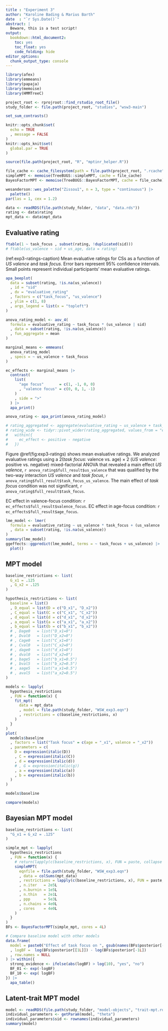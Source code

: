 ```yaml
---
title : "Experiment 3"
author: "Karoline Bading & Marius Barth"
date  : "`r Sys.Date()`"
abstract: |
  Beware, this is a test script!
output:
  bookdown::html_document2:
    toc: yes
    toc_float: yes
    code_folding: hide
editor_options: 
  chunk_output_type: console
---
```




```r
library(afex)
library(emmeans)
library(papaja)
library(memoise)
library(HMMTreeC)

project_root <- rprojroot::find_rstudio_root_file()
study_folder <- file.path(project_root, "studies", "wsw3-main")

set_sum_contrasts()

knitr::opts_chunk$set(
  echo = TRUE
  , message = FALSE
)
knitr::opts_knit$set(
  global.par = TRUE
)

source(file.path(project_root, "R", "mptinr_helper.R"))

file_cache <- cache_filesystem(path = file.path(project_root, ".rcache"), compress = "gzip", algo = "md5")
simpleMPT <- memoise(TreeBUGS::simpleMPT, cache = file_cache)
BayesFactorMPT <- memoise(TreeBUGS::BayesFactorMPT, cache = file_cache)
```

```r
wesanderson::wes_palette("Zissou1", n = 3, type = "continuous") |>
  palette()
par(las = 1, cex = 1.2)
```


```r
data <- readRDS(file.path(study_folder, "data", "data.rds"))
rating <- data$rating
mpt_data <- data$mpt_data
```


## Evaluative rating

```r
ftable(1 ~ task_focus , subset(rating, !duplicated(sid)))
# ftable(us_valence ~ sid + us_age, data = rating)
```


(ref:exp3-ratings-caption) Mean evaluative ratings for CSs as a function of *US valence* and *task focus*. Error bars represent 95% confidence intervals. Small points represent individual participants' mean evaluative ratings.

```r
apa_beeplot(
  data = subset(rating, !is.na(us_valence))
  , id = "sid"
  , dv = "evaluative_rating"
  , factors = c("task_focus", "us_valence")
  , ylim = c(1, 8)
  , args_legend = list(x = "topleft")
)

anova_rating_model <- aov_4(
  formula = evaluative_rating ~ task_focus * (us_valence | sid)
  , data = subset(rating, !is.na(us_valence))
  , fun_aggregate = mean
)

marginal_means <- emmeans(
  anova_rating_model
  , specs = ~ us_valence + task_focus
)

ec_effects <- marginal_means |>
  contrast(
    list(
      "age focus"       = c(1, -1, 0, 0)
      , "valence focus" = c(0, 0, 1, -1)
    )
    , side = ">"
  ) |>
  apa_print()

anova_rating <- apa_print(anova_rating_model)

# rating_aggregated <- aggregate(evaluative_rating ~ us_valence + task_focus + sid, data = rating, FUN = mean)
# rating_wide <- tidyr::pivot_wider(rating_aggregated, values_from = "evaluative_rating", names_from = "us_valence") |>
#   within({
#     ec_effect <- positive - negative
#   })
```

Figure\ \@ref(fig:exp3-ratings) shows mean evaluative ratings.
We analyzed evaluative ratings using
a 2(*task focus*: valence vs. age) $\times$ 2 (*US valence*: positive vs. negative) mixed-factorial ANOVA
that revealed
a main effect *US valence*,
`r anova_rating$full_result$us_valence` that was qualified by
the two-way interaction *US valence* and *task focus*,
`r anova_rating$full_result$task_focus_us_valence`.
The main effect of *task focus* condition was not significant,
`r anova_rating$full_result$task_focus`.

EC effect in valence-focus condition:
`r ec_effects$full_result$valence_focus`.
EC effect in age-focus condition:
`r ec_effects$full_result$age_focus`.

```r
lme_model <- lmer(
  formula = evaluative_rating ~ us_valence * task_focus + (us_valence | sid) + (1 | cs)
  , data = subset(rating, !is.na(us_valence)) 
)
summary(lme_model)
ggeffects::ggpredict(lme_model, terms = ~ task_focus + us_valence) |>
  plot()
```


## MPT model



```r
baseline_restrictions <- list(
  G_x1 = .125
  , G_x2 = .125
)

hypothesis_restrictions <- list(
  baseline = list()
  , D_equal = list(D = c("D_x1", "D_x2"))
  , C_equal = list(C = c("C_x1", "C_x2"))
  , d_equal = list(d = c("d_x1", "d_x2"))
  , a_equal = list(a = c("a_x1", "a_x2"))
  , b_equal = list(b = c("b_x1", "b_x2"))
  # , Dage0   = list("D_x1=0")
  # , Dval0   = list("D_x2=0")
  # , Cage0   = list("C_x1=0")
  # , Cval0   = list("C_x2=0")
  # , dage0   = list("d_x1=0")
  # , dval0   = list("d_x2=0")
  # , bage5   = list("b_x1=0.5")
  # , bval5   = list("b_x2=0.5")
  # , aage5   = list("a_x1=0.5")
  # , aval5   = list("a_x2=0.5")
)

models <- lapply(
  hypothesis_restrictions
  , FUN = function(x) {
    fit_mpt(
      data = mpt_data
      , model = file.path(study_folder, "WSW_exp3.eqn")
      , restrictions = c(baseline_restrictions, x)
    )
  }
)
plot(
  models$baseline
  , factors = list("Task focus" = c(age = "_x1", valence = "_x2"))
  , parameters = c(
    D = expression(italic(D))
    , C = expression(italic(C))
    , d = expression(italic(d))
    # , G = expression(italic(g))
    , a = expression(italic(a))
    , b = expression(italic(b))
  )
)
```

```r
models$baseline
```


```r
compare(models)
```

## Bayesian MPT model

```r
baseline_restrictions <- list(
  "G_x1 = G_x2 = .125"
)

simple_mpt <- lapply(
  hypothesis_restrictions
  , FUN = function(x) {
    # return(lapply(c(baseline_restrictions, x), FUN = paste, collapse = " = "))
    simpleMPT(
      eqnfile = file.path(study_folder, "WSW_exp3.eqn")
      , data = colSums(mpt_data)
      , restrictions = lapply(c(baseline_restrictions, x), FUN = paste, collapse = " = ")
      , n.iter   = 2e5L
      , n.burnin = 1e5L
      , n.thin   = 2e1L
      , ppp      = 5e3L
      , n.chains = 4e0L
      , cores    = 4e0L
    )
  }
)
BFs <- BayesFactorMPT(simple_mpt, cores = 4L)

# Compare baseline model with other models
data.frame(
  model = paste0("Effect of task focus on ", gsub(names(BFs$posterior[-1L]), pattern = "_equal", replacement = ""))
  , logBF =  log(BFs$posterior[[1L]]) - log(BFs$posterior[-1L])
  , row.names = NULL
) |> within({
  strong_evidence <- ifelse(abs(logBF) > log(10), "yes", "no")
  BF_01 <- exp(-logBF)
  BF_10 <- exp( logBF)
}) |>
  apa_table()

```


## Latent-trait MPT model

```r
model <- readRDS(file.path(study_folder, "model-objects", "trait-mpt.rds"))
individual_parameters <- getParam(model, "theta")
individual_parameters$sid <- rownames(individual_parameters)
summary(model)
```


